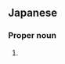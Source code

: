 ==Japanese==
{{ja-kanjitab|香|奈|子}}

===Proper noun===
{{ja-pos|proper|かなこ}}

# {{given name|female|lang=ja|sort=かなこ}}